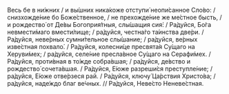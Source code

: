 Весь бе в ни́жних / и вы́шних ника́коже отступи́ неопи́санное Сло́во: / снизхожде́ние бо Боже́ственное, / не прехожде́ние же ме́стное бысть, / и рождество́ от Де́вы Богоприя́тныя, слы́шащия сия́: / Ра́дуйся, Бо́га невмести́маго вмести́лище; / ра́дуйся, честна́го та́инства две́ри. / Ра́дуйся, неве́рных сумни́тельное слы́шание; / ра́дуйся, ве́рных изве́стная похвало́. / Ра́дуйся, колесни́це пресвята́я Су́щаго на Херуви́мех; / ра́дуйся, селе́ние пресла́вное Су́щаго на Серафи́мех. / Ра́дуйся, проти́вная в то́жде собра́вшая; / ра́дуйся, де́вство и рождество́ сочета́вшая. / Ра́дуйся, Е́юже разреши́ся преступле́ние; / ра́дуйся, Е́юже отве́рзеся рай. / Ра́дуйся, ключу́ Ца́рствия Христо́ва; / ра́дуйся, наде́ждо благ ве́чных. // Ра́дуйся, Неве́сто Неневе́стная.
